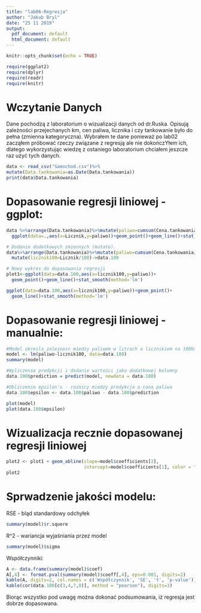 ---
title: "lab06-Regresja"
author: "Jakub Bryl"
date: "25 11 2019"
output:
  pdf_document: default
  html_document: default
---

```{r setup, include=FALSE}
knitr::opts_chunk$set(echo = TRUE)

require(ggplot2)
require(dplyr)
require(readr)
require(knitr)
```

# Wczytanie Danych

Dane pochodzą z laboratorium o wizualizacji danych od dr.Ruska. Opisują zależności przejechanych km, cen paliwa, licznika i czy tankowanie było do pełna (zmienna kategoryczna). Wybrałem te dane ponieważ po lab02 zacząłem próbować rzeczy związane z regresją ale nie dokończYłem ich, dlatego wykorzystując wiedzę z ostaniego laboratorium chciałem jeszcze raz użyć tych danych.

```{r}
data <- read_csv("Samochod.csv")%>%
mutate(Data.tankowania=as.Date(Data.tankowania))
print(data$Data.tankowania)
```

# Dopasowanie regresji liniowej - ggplot:

```{r}
data %>%arrange(Data.tankowania)%>%mutate(paliwo=cumsum(Cena.tankowania/Cena.jednostkowa))%>%
  ggplot(data=.,aes(x=Licznik,y=paliwo))+geom_point()+geom_line()+stat_smooth(method='lm')

# Dodanie dodatkowych zmiennych (mutate).
data%>%arrange(Data.tankowania)%>%mutate(paliwo=cumsum(Cena.tankowania/Cena.jednostkowa))%>%
  mutate(licznik100=Licznik/100)->data.100

# Nowy wykres do dopasowania regresji
plot1<-ggplot(data=data.100,aes(x=licznik100,y=paliwo))+
  geom_point()+geom_line()+stat_smooth(method='lm')

ggplot(data=data.100,aes(x=licznik100,y=paliwo))+geom_point()+
  geom_line()+stat_smooth(method='lm')

```

# Dopasowanie regresji liniowej - manualnie:

```{r}

#Model okresla zaleznosc miedzy paliwem w litrach a licznikiem na 100km.
model <- lm(paliwo~licznik100, data=data.100)
summary(model)

#Wyliczenie predykcji i dodanie wartości jako dodatkowej kolumny
data.100$prediction = predict(model, newdata = data.100)

#Obliczenie epsilon'u - roznicy miedzy predykcja a cana paliwa
data.100$epsilon <- data.100$paliwo - data.100$prediction

plot(model)
plot(data.100$epsilon)
```


# Wizualizacja recznie dopasowanej regresji liniowej

```{r}
plot2 <- plot1 + geom_abline(slope=model$coefficients[2], 
                             intercept=model$coefficients[1], color = "green")
plot2
```

# Sprwadzenie jakości modelu:

RSE - bląd standardowy odchyłek
```{r}
summary(model)$r.squere
```

R^2 - wariancja wyjaśniania przez model
```{r}
summary(model)$sigma
```

Współczynniki:
```{r}
A <- data.frame(summary(model)$coef)
A[,4] <- format.pval(summary(model)$coeff[,4], eps=0.001, digits=2)
kable(A, digits=2, col.names = c('Współczynnik', 'SE', 't', 'p-value'))
kable(cor(data.100[c(3,4,7,8)], method = "pearson"), digits=3)
```

Biorąc wszystko pod uwagę można dokonać podsumowania, iż regresja jest dobrze dopasowana.
